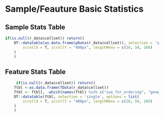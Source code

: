 
# Sample/Feauture Basic Statistics

## Sample Stats Table

```r
if(is.null(r_data$cellset)) return()
    DT::datatable(as.data.frame(pData(r_data$cellset)), selection = 'single', options = list(
        scrollX = T, scrollY = "400px", lengthMenu = c(20, 50, 100)
    )
    )

```

## Feature Stats Table

```r
     if(is.null(r_data$cellset)) return()
    ftbl <-as.data.frame(fData(r_data$cellset))
    ftbl <- ftbl[, -which(names(ftbl) %in% c("use_for_ordering", "gene_short_name"))]
    DT::datatable(ftbl, selection = 'single', options = list(
        scrollX = T, scrollY = "400px", lengthMenu = c(20, 50, 100)
    )
    )
```
